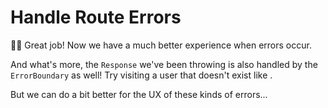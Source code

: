 # Handle Route Errors

<EpicVideo url="https://www.epicweb.dev/workshops/full-stack-foundations/error-handling/improving-error-handling-and-ui-on-user-profile-page/solution" />

👨‍💼 Great job! Now we have a much better experience when errors occur.

And what's more, the `Response` we've been throwing is also handled by the
`ErrorBoundary` as well! Try visiting a user that doesn't exist
like <LinkToApp to="/users/not_kody" />.

But we can do a bit better for the UX of these kinds of errors...
